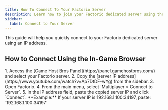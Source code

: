 ```yaml
---
title: How To Connect To Your Factorio Server
description: Learn how to join your Factorio dedicated server using the IP address.
sidebar:
  label: Connect to Your Server
---
```


This guide will help you quickly connect to your Factorio dedicated server using an IP address.

## How to Connect Using the In-Game Browser
<Steps>
1. Access the [Game Host Bros Panel](https://panel.gamehostbros.com/) and select your Factorio server.
2. Copy the [server IP address](https://www.youtube.com/watch?v=Ap7DtDF-wYg) from the sidebar.
3. Open Factorio.
4. From the main menu, select `Multiplayer > Connect to Server`.
5. In the IP address field, paste the copied server IP and click `Connect`.
</Steps>
**Example:** If your server IP is 192.168.1.100:34197, paste:
`192.168.1.100:34197`
